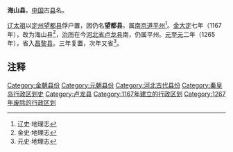 '''海山县'''，[[中国|中国]]古[[县|县]]名。

[[辽太祖|辽太祖]]以[[定州_(北魏)|定州]][[望都县|望都县]]俘户置，因仍名'''望都县'''，属[[南京道|南京道]][[平州_(隋朝)|平州]]<ref>辽史·地理志</ref>。[[金朝|金]][[大定_(金朝)|大定]]七年（1167年），改为海山县<ref>金史·地理志</ref>，[[治所|治所]]在今[[河北省|河北省]][[卢龙县|卢龙县]]南，仍属平州。[[元朝|元]][[至元_(忽必烈)|至元]]二年（1265年），省入[[昌黎县|昌黎县]]。三年复置，次年又省<ref>元史·地理志</ref>。

== 注释 ==

{{Reflist|2}}

{{河北行政区划小作品}}
{{DEFAULTSORT:H}}
[[Category:金朝县份|Category:金朝县份]]
[[Category:元朝县份|Category:元朝县份]]
[[Category:河北古代县份|Category:河北古代县份]]
[[Category:秦皇岛行政区划史|Category:秦皇岛行政区划史]]
[[Category:卢龙县|Category:卢龙县]]
[[Category:1167年建立的行政区划|Category:1167年建立的行政区划]]
[[Category:1267年废除的行政区划|Category:1267年废除的行政区划]]